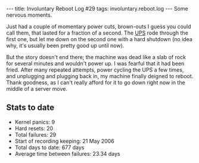 ---
title: Involuntary Reboot Log #29
tags: involuntary.reboot.log
---
Some nervous moments.

Just had a couple of momentary power cuts, brown-outs I guess you could call them, that lasted for a fraction of a second. The [[UPS]] rode through the first one, but let me down on the second one with a hard shutdown (no idea why, it's usually been pretty good up until now).

But the story doesn't end there; the machine was dead like a slab of rock for several minutes and wouldn't power up. I was fearful that it had been fried. After many repeated attempts, power cycling the UPS a few times, and unplugging and plugging back in, my machine finally deigned to reboot. Thank goodness, as I can't really afford for it to go down right now in the middle of a server move.

== Stats to date ==

* Kernel panics: 9
* Hard resets: 20
* Total failures: 29
* Start of recording keeping: 21 May 2006
* Total days to date: 677 days
* Average time between failures: 23.34 days
